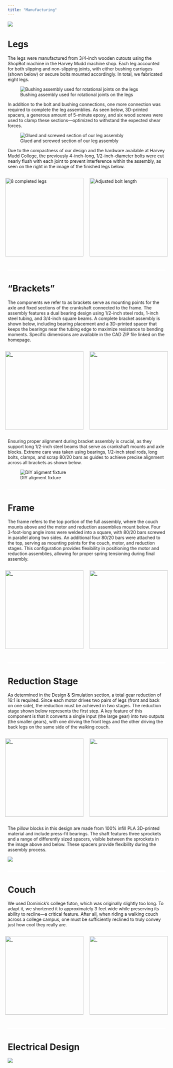 ```yaml
---
title: "Manufacturing"
---
```

![](images/shop_bot.jpeg)

# Legs

The legs were manufactured from 3/4-inch wooden cutouts using the ShopBot machine in the Harvey Mudd machine shop. Each leg accounted for both slipping and non-slipping joints, with either bushing carriages (shown below) or secure bolts mounted accordingly. In total, we fabricated eight legs.

![Bushing assembly used for rotational joints on the legs](images/leg_bolt.jpeg)

In addition to the bolt and bushing connections, one more connection was required to complete the leg assemblies. As seen below, 3D-printed spacers, a generous amount of 5-minute epoxy, and six wood screws were used to clamp these sections—optimized to withstand the expected shear forces.

![Glued and screwed section of our leg assembly](images/leg_screws.jpeg)

Due to the compactness of our design and the hardware available at Harvey Mudd College, the previously 4-inch-long, 1/2-inch-diameter bolts were cut nearly flush with each joint to prevent interference within the assembly, as seen on the right in the image of the finished legs below.


<div style="display: flex; justify-content: center; gap: 20px; align-items: center;">

  <img src="images/legs_done.jpeg" alt="8 completed legs" style="height: 250px; object-fit: contain;" />

  <img src="images/grinded_screw.jpeg" alt="Adjusted bolt length" style="height: 250px; object-fit: contain;" />

</div>
<hr style="height: 4px; background-color: white; border: none; margin: 2em 0;" />

# "Brackets"
The components we refer to as brackets serve as mounting points for the axle and fixed sections of the crankshaft connected to the frame. The assembly features a dual bearing design using 1/2-inch steel rods, 1-inch steel tubing, and 3/4-inch square beams. A complete bracket assembly is shown below, including bearing placement and a 3D-printed spacer that keeps the bearings near the tubing edge to maximize resistance to bending moments. Specific dimensions are available in the CAD ZIP file linked on the homepage.

<div style="display: flex; justify-content: center; gap: 20px; align-items: center;">

  <img src="images/one_bracket.jpeg" alt="_" style="height: 250px; object-fit: contain;" />

  <img src="images/bearing_bracket.jpeg" alt="_" style="height: 250px; object-fit: contain;" />

</div>

Ensuring proper alignment during bracket assembly is crucial, as they support long 1/2-inch steel beams that serve as crankshaft mounts and axle blocks. Extreme care was taken using bearings, 1/2-inch steel rods, long bolts, clamps, and scrap 80/20 bars as guides to achieve precise alignment across all brackets as shown below.

![DIY aligment fixture](images/bracket_jig.jpeg)
<hr style="height: 4px; background-color: white; border: none; margin: 2em 0;" />

# Frame
The frame refers to the top portion of the full assembly, where the couch mounts above and the motor and reduction assemblies mount below. Four 3-foot-long angle irons were welded into a square, with 80/20 bars screwed in parallel along two sides. An additional four 80/20 bars were attached to the top, serving as mounting points for the couch, motor, and reduction stages. This configuration provides flexibility in positioning the motor and reduction assemblies, allowing for proper spring tensioning during final assembly.

<div style="display: flex; justify-content: center; gap: 20px; align-items: center;">

  <img src="images/frame.jpeg" alt="_" style="height: 250px; object-fit: contain;" />

  <img src="images/frame_2.jpeg" alt="_" style="height: 250px; object-fit: contain;" />

</div>
<hr style="height: 4px; background-color: white; border: none; margin: 2em 0;" />

# Reduction Stage
As determined in the Design & Simulation section, a total gear reduction of 16:1 is required. Since each motor drives two pairs of legs (front and back on one side), the reduction must be achieved in two stages. The reduction stage shown below represents the first step. A key feature of this component is that it converts a single input (the large gear) into two outputs (the smaller gears), with one driving the front legs and the other driving the back legs on the same side of the walking couch.

<div style="display: flex; justify-content: center; gap: 20px; align-items: center;">

  <img src="images/reduction_full.jpeg" alt="_" style="height: 250px; object-fit: contain;" />

  <img src="images/reduction_side.jpeg" alt="_" style="height: 250px; object-fit: contain;" />

</div>

The pillow blocks in this design are made from 100% infill PLA 3D-printed material and include press-fit bearings. The shaft features three sprockets and a range of differently sized spacers, visible between the sprockets in the image above and below. These spacers provide flexibility during the assembly process.

![](images/reduction_spacers.jpeg)
<hr style="height: 4px; background-color: white; border: none; margin: 2em 0;" />

# Couch
We used Dominick’s college futon, which was originally slightly too long. To adapt it, we shortened it to approximately 3 feet wide while preserving its ability to recline—a critical feature. After all, when riding a walking couch across a college campus, one must be sufficiently reclined to truly convey just how cool they really are.

<div style="display: flex; justify-content: center; gap: 20px; align-items: center;">

  <img src="images/couch_cut.jpeg" alt="_" style="height: 250px; object-fit: contain;" />

  <img src="images/couch_done.jpeg" alt="_" style="height: 250px; object-fit: contain;" />

</div>
<hr style="height: 4px; background-color: white; border: none; margin: 2em 0;" />

# Electrical Design
![](images/circuit.jpeg)